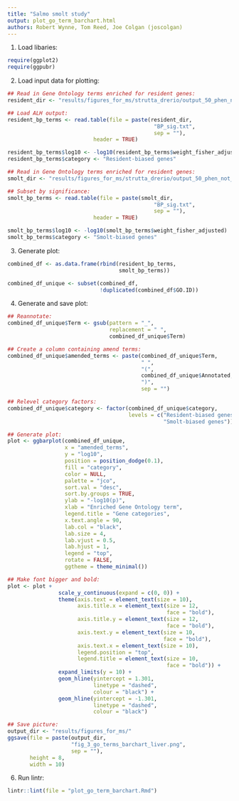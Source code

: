 ```yaml
---
title: "Salmo smolt study"
output: plot_go_term_barchart.html
authors: Robert Wynne, Tom Reed, Joe Colgan (joscolgan)
---
```


1. Load libaries:

```r
require(ggplot2)
require(ggpubr)
```

2. Load input data for plotting:

```r
## Read in Gene Ontology terms enriched for resident genes:
resident_dir <- "results/figures_for_ms/strutta_drerio/output_50_phen_not_env_genes_resident/"

## Load ALH output:
resident_bp_terms <- read.table(file = paste(resident_dir,
                                              "BP_sig.txt",
                                              sep = ""),
                           header = TRUE)

resident_bp_terms$log10 <- -log10(resident_bp_terms$weight_fisher_adjusted)
resident_bp_terms$category <- "Resident-biased genes"

## Read in Gene Ontology terms enriched for resident genes:
smolt_dir <- "results/figures_for_ms/strutta_drerio/output_50_phen_not_env_genes_smolt/"

## Subset by significance:
smolt_bp_terms <- read.table(file = paste(smolt_dir,
                                              "BP_sig.txt",
                                              sep = ""),
                           header = TRUE)

smolt_bp_terms$log10 <- -log10(smolt_bp_terms$weight_fisher_adjusted)
smolt_bp_terms$category <- "Smolt-biased genes"
```

3. Generate plot:

```r
combined_df <- as.data.frame(rbind(resident_bp_terms,
                                   smolt_bp_terms))

combined_df_unique <- subset(combined_df,
                             !duplicated(combined_df$GO.ID))
```

4. Generate and save plot:

```r
## Reannotate:
combined_df_unique$Term <- gsub(pattern = "_",
                                replacement = " ",
                                combined_df_unique$Term)

## Create a column containing amend terms:
combined_df_unique$amended_terms <- paste(combined_df_unique$Term,
                                          " ",
                                          "(",
                                          combined_df_unique$Annotated,
                                          ")",
                                          sep = "")

## Relevel category factors:
combined_df_unique$category <- factor(combined_df_unique$category,
                                      levels = c("Resident-biased genes",
                                                 "Smolt-biased genes"))

## Generate plot:
plot <- ggbarplot(combined_df_unique,
                  x = "amended_terms",
                  y = "log10",
                  position = position_dodge(0.1),
                  fill = "category",
                  color = NULL,
                  palette = "jco",
                  sort.val = "desc",
                  sort.by.groups = TRUE,
                  ylab = "-log10(p)",
                  xlab = "Enriched Gene Ontology term",
                  legend.title = "Gene categories",
                  x.text.angle = 90,
                  lab.col = "black",
                  lab.size = 4,
                  lab.vjust = 0.5,
                  lab.hjust = 1,
                  legend = "top",
                  rotate = FALSE,
                  ggtheme = theme_minimal())

## Make font bigger and bold:
plot <- plot +
                scale_y_continuous(expand = c(0, 0)) +
                theme(axis.text = element_text(size = 10),
                      axis.title.x = element_text(size = 12,
                                                  face = "bold"),
                      axis.title.y = element_text(size = 12,
                                                  face = "bold"),
                      axis.text.y = element_text(size = 10,
                                                 face = "bold"),
                      axis.text.x = element_text(size = 10),
                      legend.position = "top",
                      legend.title = element_text(size = 10,
                                                  face = "bold")) +
                expand_limits(y = 10) +
                geom_hline(yintercept = 1.301,
                           linetype = "dashed",
                           colour = "black") +
                geom_hline(yintercept = -1.301,
                           linetype = "dashed",
                           colour = "black")

## Save picture:
output_dir <- "results/figures_for_ms/"
ggsave(file = paste(output_dir,
                    "fig_3_go_terms_barchart_liver.png",
                    sep = ""),
       height = 8,
       width = 10)
```

6. Run lintr:

```r
lintr::lint(file = "plot_go_term_barchart.Rmd")
```
